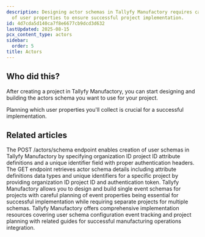 ```yaml
---
description: Designing actor schemas in Tallyfy Manufactory requires careful planning
  of user properties to ensure successful project implementation.
id: 4d7cda5d140ca7f8e6677cb9dcd3d632
lastUpdated: 2025-08-15
pcx_content_type: actors
sidebar:
  order: 5
title: Actors
---
```


## Who did this?

After creating a project in Tallyfy Manufactory, you can start designing and building the actors schema you want to use for your project.

Planning which user properties you'll collect is crucial for a successful implementation.



<PageTree />


## Related articles
<CardGrid>
<LinkTitleCard header="<b>Actors > Create actors schema</b>" href="/products/manufactory/actors/create_schema/" > The POST /actors/schema endpoint enables creation of user schemas in Tallyfy Manufactory by specifying organization ID project ID attribute definitions and a unique identifier field with proper authentication headers. </LinkTitleCard>
<LinkTitleCard header="<b>Actors > Get actors schema</b>" href="/products/manufactory/actors/get_schema/" > The GET endpoint retrieves actor schema details including attribute definitions data types and unique identifiers for a specific project by providing organization ID project ID and authentication token. </LinkTitleCard>
<LinkTitleCard header="<b>Manufactory > Events</b>" href="/products/manufactory/events/" > Tallyfy Manufactory allows you to design and build single event schemas for projects with careful planning of event properties being essential for successful implementation while requiring separate projects for multiple schemas. </LinkTitleCard>
<LinkTitleCard header="<b>Implementation > Configuring user schema</b>" href="/products/manufactory/implementation/configuring_users_schema/" > Tallyfy Manufactory offers comprehensive implementation resources covering user schema configuration event tracking and project planning with related guides for successful manufacturing operations integration. </LinkTitleCard>
</CardGrid>